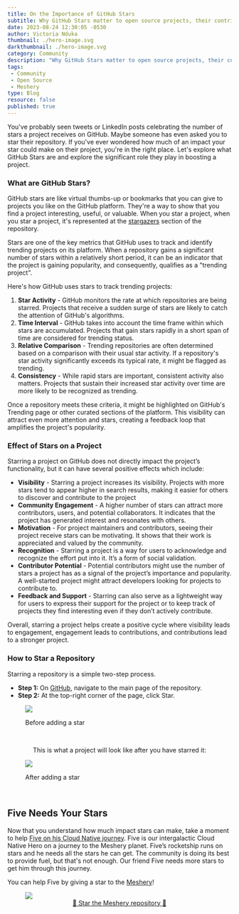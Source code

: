 ```yaml
---
title: On the Importance of GitHub Stars
subtitle: Why GitHub Stars matter to open source projects, their contributors, and their users
date: 2023-08-24 12:30:05 -0530
author: Victoria Nduka
thumbnail: ./hero-image.svg
darkthumbnail: ./hero-image.svg
category: Community
description: "Why GitHub Stars matter to open source projects, their contributors, and their users."
tags:
 - Community
 - Open Source
 - Meshery
type: Blog
resource: false
published: true
---
```




<BlogWrapper>

You've probably seen tweets or LinkedIn posts celebrating the number of stars a project receives on GitHub. Maybe someone has even asked you to star their repository. If you've ever wondered how much of an impact your star could make on their project, you're in the right place. Let's explore what GitHub Stars are and explore the significant role they play in boosting a project.

### What are GitHub Stars?

GitHub stars are like virtual thumbs-up or bookmarks that you can give to projects you like on the GitHub platform. They're a way to show that you find a project interesting, useful, or valuable. When you star a project, when you star a project, it's represented at the [stargazers](https://github.com/meshery/meshery/stargazers) section of the repository.

Stars are one of the key metrics that GitHub uses to track and identify trending projects on its platform. When a repository gains a significant number of stars within a relatively short period, it can be an indicator that the project is gaining popularity, and consequently, qualifies as a "trending project". 

Here's how GitHub uses stars to track trending projects:

1. **Star Activity** -
GitHub monitors the rate at which repositories are being starred. Projects that receive a sudden surge of stars are likely to catch the attention of GitHub's algorithms.
1. **Time Interval** -
GitHub takes into account the time frame within which stars are accumulated. Projects that gain stars rapidly in a short span of time are considered for trending status.
1. **Relative Comparison** -
Trending repositories are often determined based on a comparison with their usual star activity. If a repository's star activity significantly exceeds its typical rate, it might be flagged as trending.
1. **Consistency** -
While rapid stars are important, consistent activity also matters. Projects that sustain their increased star activity over time are more likely to be recognized as trending.

Once a repository meets these criteria, it might be highlighted on GitHub's Trending page or other curated sections of the platform. This visibility can attract even more attention and stars, creating a feedback loop that amplifies the project's popularity.

### Effect of Stars on a Project
Starring a project on GitHub does not directly impact the project’s functionality, but it can have several positive effects which include:

- **Visibility** -
Starring a project increases its visibility. Projects with more stars tend to appear higher in search results, making it easier for others to discover and contribute to the project
- **Community Engagement** -
A higher number of stars can attract more contributors, users, and potential collaborators. It indicates that the project has generated interest and resonates with others.
- **Motivation** - 
For project maintainers and contributors, seeing their project receive stars can be motivating. It shows that their work is appreciated and valued by the community.
- **Recognition** - Starring a project is a way for users to acknowledge and recognize the effort put into it. It’s a form of social validation.
- **Contributor Potential** - Potential contributors might use the number of stars a project has as a signal of the project’s importance and popularity. A well-started project might attract developers looking for projects to contribute to.
- **Feedback and Support** - Starring can also serve as a lightweight way for users to express their support for the project or to keep track of projects they find interesting even if they don’t actively contribute.

Overall, starring a project helps create a positive cycle where visibility leads to engagement, engagement leads to contributions, and contributions lead to a stronger project.

### How to Star a Repository
Starring a repository is a simple two-step process.
- **Step 1:** On [GitHub](https://github.com/meshery/meshery), navigate to the main page of the repository.
- **Step 2:** At the top-right corner of the page, click Star.

<figure class="imgWithCaption">
    <img src={Before} />
    <figcaption>
    <p>Before adding a star</p>
    </figcaption>
 </figure>

 <br/>
<p style="display: flex; justify-content: center;"> This is what a project will look like after you have starred it: </p>

<figure class="imgWithCaption">
    <img src={After} />
    <figcaption>
    <p>After adding a star</p>
    </figcaption>
 </figure>

<br/>

## Five Needs Your Stars

Now that you understand how much impact stars can make, take a moment to help [Five on his Cloud Native journey](https://layer5.io/five/vol1/mascot-five-adventure-github-stars.pdf). Five is our intergalactic Cloud Native Hero on a journey to the Meshery planet. Five’s rocketship runs on stars and he needs all the stars he can get. The community is doing its best to provide fuel, but that's not enough. Our friend Five needs more stars to get him through this journey. 

You can help Five by giving a star to the [Meshery](https://github.com/meshery/meshery)!  

<a href="https://github.com/meshery/meshery">
    <figure class="imgWithCaption">
        <img src={Five} />
            <figcaption style="text-align:center;">
            🌟 Star the Meshery repository 🌟
            <br/>
        </figcaption>
    </figure> 
</a>


</BlogWrapper>
